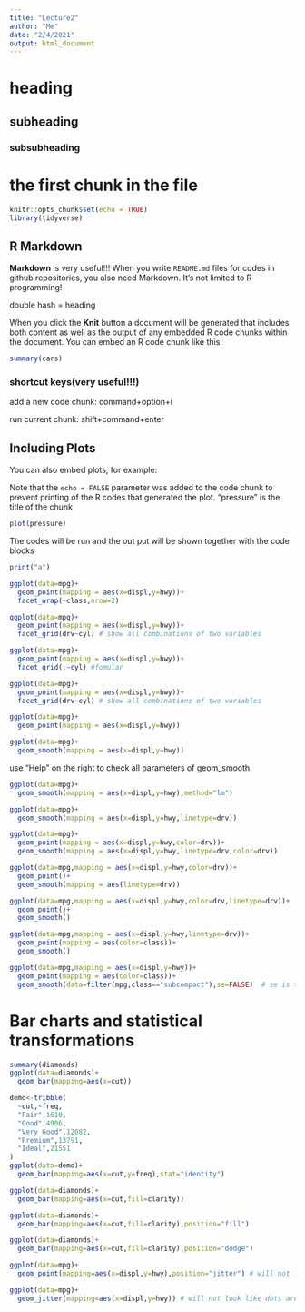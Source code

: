 ```yaml
---
title: "Lecture2"
author: "Me"
date: "2/4/2021"
output: html_document
---
```


# heading
## subheading
### subsubheading

# the first chunk in the file
```r
knitr::opts_chunk$set(echo = TRUE)
library(tidyverse)
```

## R Markdown
**Markdown** is very useful!!! When you write `README.md` files for codes in github repositories, you also need Markdown. It's not limited to R programming!

double hash = heading

When you click the **Knit** button a document will be generated that includes both content as well as the output of any embedded R code chunks within the document. You can embed an R code chunk like this:
```r
summary(cars)
```

### shortcut keys(very useful!!!)
add a new code chunk: command+option+i

run current chunk: shift+command+enter

## Including Plots
You can also embed plots, for example:

Note that the `echo = FALSE` parameter was added to the code chunk to prevent printing of the R codes that generated the plot.
"pressure" is the title of the chunk
```r
plot(pressure)
```
The codes will be run and the out put will be shown together with the code blocks
```r
print("a")
```
```r
ggplot(data=mpg)+
  geom_point(mapping = aes(x=displ,y=hwy))+
  facet_wrap(~class,nrow=2)
```

```r
ggplot(data=mpg)+
  geom_point(mapping = aes(x=displ,y=hwy))+
  facet_grid(drv~cyl) # show all combinations of two variables
```

```r
ggplot(data=mpg)+
  geom_point(mapping = aes(x=displ,y=hwy))+
  facet_grid(.~cyl) #fomular
```

```r
ggplot(data=mpg)+
  geom_point(mapping = aes(x=displ,y=hwy))+
  facet_grid(drv~cyl) # show all combinations of two variables
```

```r
ggplot(data=mpg)+
  geom_point(mapping = aes(x=displ,y=hwy)) 
```

```r
ggplot(data=mpg)+
  geom_smooth(mapping = aes(x=displ,y=hwy)) 
```

use "Help" on the right to check all parameters of geom_smooth
```r
ggplot(data=mpg)+
  geom_smooth(mapping = aes(x=displ,y=hwy),method="lm") 
```

```r
ggplot(data=mpg)+
  geom_smooth(mapping = aes(x=displ,y=hwy,linetype=drv)) 
```

```r
ggplot(data=mpg)+
  geom_point(mapping = aes(x=displ,y=hwy,color=drv))+
  geom_smooth(mapping = aes(x=displ,y=hwy,linetype=drv,color=drv)) 
```

```r
ggplot(data=mpg,mapping = aes(x=displ,y=hwy,color=drv))+
  geom_point()+
  geom_smooth(mapping = aes(linetype=drv)) 
```

```r
ggplot(data=mpg,mapping = aes(x=displ,y=hwy,color=drv,linetype=drv))+
  geom_point()+
  geom_smooth() 
```

```r
ggplot(data=mpg,mapping = aes(x=displ,y=hwy,linetype=drv))+
  geom_point(mapping = aes(color=class))+
  geom_smooth() 
```

```r
ggplot(data=mpg,mapping = aes(x=displ,y=hwy))+
  geom_point(mapping = aes(color=class))+
  geom_smooth(data=filter(mpg,class=="subcompact"),se=FALSE)  # se is the error bar
```

# Bar charts and statistical transformations
```r
summary(diamonds)
ggplot(data=diamonds)+
  geom_bar(mapping=aes(x=cut))
```
```r
demo<-tribble(
  ~cut,~freq,
  "Fair",1610,
  "Good",4906,
  "Very Good",12082,
  "Premium",13791,
  "Ideal",21551
)
ggplot(data=demo)+
  geom_bar(mapping=aes(x=cut,y=freq),stat="identity")
```
```r
ggplot(data=diamonds)+
  geom_bar(mapping=aes(x=cut,fill=clarity))
```

```r
ggplot(data=diamonds)+
  geom_bar(mapping=aes(x=cut,fill=clarity),position="fill")
```
```r
ggplot(data=diamonds)+
  geom_bar(mapping=aes(x=cut,fill=clarity),position="dodge")
```
```r
ggplot(data=mpg)+
  geom_point(mapping=aes(x=displ,y=hwy),position="jitter") # will not look like dots are on the grids
```

```r
ggplot(data=mpg)+
  geom_jitter(mapping=aes(x=displ,y=hwy)) # will not look like dots are on the grids
```

